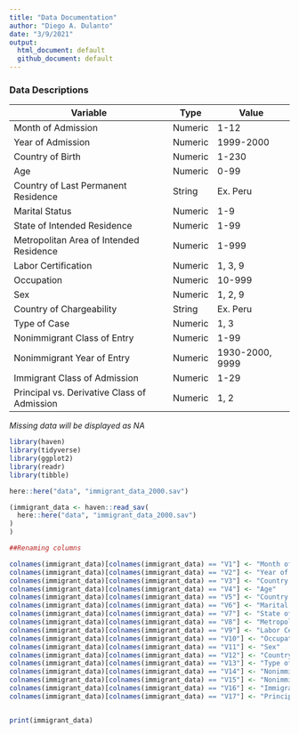 ```yaml
---
title: "Data Documentation"
author: "Diego A. Dulanto"
date: "3/9/2021"
output: 
  html_document: default
  github_document: default
---
```



### Data Descriptions

| Variable | Type | Value |
| ----------- | ----------- | ----------- |
| Month of Admission | Numeric | 1-12 |
| Year of Admission | Numeric | 1999-2000 |
| Country of Birth | Numeric | 1-230 |
| Age | Numeric | 0-99 |
| Country of Last Permanent Residence | String | Ex. Peru |
| Marital Status | Numeric | 1-9 |
| State of Intended Residence | Numeric | 1-99 |
| Metropolitan Area of Intended Residence | Numeric | 1-999 |
| Labor Certification | Numeric | 1, 3, 9 |
| Occupation | Numeric | 10-999 |
| Sex | Numeric | 1, 2, 9 |
| Country of Chargeability | String | Ex. Peru |
| Type of Case | Numeric | 1, 3 |
| Nonimmigrant Class of Entry | Numeric | 1-99 |
| Nonimmigrant Year of Entry | Numeric | 1930-2000, 9999|
| Immigrant Class of Admission | Numeric | 1-29 |
| Principal vs. Derivative Class of Admission | Numeric | 1, 2 |

_Missing data will be displayed as NA_

```r
library(haven)
library(tidyverse)
library(ggplot2)
library(readr)
library(tibble)
```



```r
here::here("data", "immigrant_data_2000.sav")

(immigrant_data <- haven::read_sav(
  here::here("data", "immigrant_data_2000.sav")
)
)

##Renaming columns

colnames(immigrant_data)[colnames(immigrant_data) == "V1"] <- "Month of Admission"
colnames(immigrant_data)[colnames(immigrant_data) == "V2"] <- "Year of Admission"
colnames(immigrant_data)[colnames(immigrant_data) == "V3"] <- "Country of Birth"
colnames(immigrant_data)[colnames(immigrant_data) == "V4"] <- "Age"
colnames(immigrant_data)[colnames(immigrant_data) == "V5"] <- "Country of Last Permanent Residence"
colnames(immigrant_data)[colnames(immigrant_data) == "V6"] <- "Marital Status"
colnames(immigrant_data)[colnames(immigrant_data) == "V7"] <- "State of Intended Residence"
colnames(immigrant_data)[colnames(immigrant_data) == "V8"] <- "Metropolitan Area of Intended Residence"
colnames(immigrant_data)[colnames(immigrant_data) == "V9"] <- "Labor Certification"
colnames(immigrant_data)[colnames(immigrant_data) == "V10"] <- "Occupation"
colnames(immigrant_data)[colnames(immigrant_data) == "V11"] <- "Sex"
colnames(immigrant_data)[colnames(immigrant_data) == "V12"] <- "Country of Chargeability"
colnames(immigrant_data)[colnames(immigrant_data) == "V13"] <- "Type of Case"
colnames(immigrant_data)[colnames(immigrant_data) == "V14"] <- "Nonimmigrant class of entry"
colnames(immigrant_data)[colnames(immigrant_data) == "V15"] <- "Nonimmigrant year of entry"
colnames(immigrant_data)[colnames(immigrant_data) == "V16"] <- "Immigrant class of admission"
colnames(immigrant_data)[colnames(immigrant_data) == "V17"] <- "Principal vs. Derivative Class of Admission"


print(immigrant_data)

```



